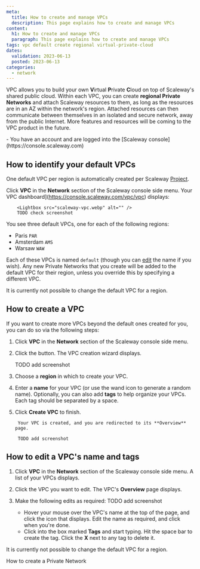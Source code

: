 ```yaml
---
meta:
  title: How to create and manage VPCs
  description: This page explains how to create and manage VPCs
content:
  h1: How to create and manage VPCs
  paragraph: This page explains how to create and manage VPCs
tags: vpc default create regional virtual-private-cloud
dates:
  validation: 2023-06-13
  posted: 2023-06-13
categories:
  - network
---
```


VPC allows you to build your own **V**irtual **P**rivate **C**loud on top of Scaleway's shared public cloud. Within each VPC, you can create **regional Private Networks** and attach Scaleway resources to them, as long as the resources are in an AZ within the network's region. Attached resources can then communicate between themselves in an isolated and secure network, away from the public Internet. More features and resources will be coming to the VPC product in the future.

<Macro id="iam-requirements" />
 
<Message type="requirement">
  - You have an account and are logged into the [Scaleway console](https://console.scaleway.com)
</Message>

## How to identify your default VPCs

One default VPC per region is automatically created per Scaleway [Project](/console/my-project/concepts/#project). 

Click **VPC** in the **Network** section of the Scaleway console side menu. Your VPC dashboard](https://console.scaleway.com/vpc/vpc) displays:

        <Lightbox src="scaleway-vpc.webp" alt="" />
        TODO check screenshot

You see three default VPCs, one for each of the following regions:

- Paris `PAR`
- Amsterdam `AMS`
- Warsaw `WAW`

Each of these VPCs is named `default` (though you can [edit](#how-to-edit-a-vpc's-name-and-tags) the name if you wish). Any new Private Networks that you create will be added to the default VPC for their region, unless you override this by specifying a different VPC. 

It is currently not possible to change the default VPC for a region.

## How to create a VPC

If you want to create more VPCs beyond the default ones created for you, you can do so via the following steps:

1. Click **VPC** in the **Network** section of the Scaleway console side menu.

2. Click the <Icon name="plus" /> button. The VPC creation wizard displays.

    TODO add screenshot

3. Choose a **region** in which to create your VPC.

4. Enter a **name** for your VPC (or use the wand icon to generate a random name). Optionally, you can also add **tags** to help organize your VPCs. Each tag should be separated by a space.

5. Click **Create VPC** to finish.

        Your VPC is created, and you are redirected to its **Overview** page.

        TODO add screenshot

## How to edit a VPC's name and tags

1. Click **VPC** in the **Network** section of the Scaleway console side menu. A list of your VPCs displays.

2. Click the VPC you want to edit. The VPC's **Overview** page displays.

3. Make the following edits as required:
    TODO add screenshot
    - Hover your mouse over the VPC's name at the top of the page, and click the <Icon name="edit" /> icon that displays. Edit the name as required, and click <Icon name="validate" /> when you're done.
    - Click into the box marked **Tags** and start typing. Hit the space bar to create the tag. Click the **X** next to any tag to delete it.

It is currently not possible to change the default VPC for a region.

<Navigation title="See Also">
  <NextButton to="/network/vpc/how-to/create-private-network/">How to create a Private Network</NextButton>
</Navigation>
